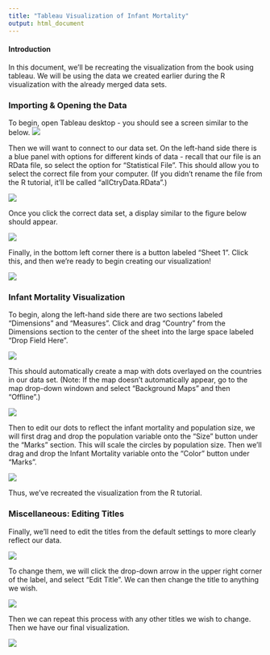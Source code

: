 ```yaml
---
title: "Tableau Visualization of Infant Mortality"
output: html_document
---
```


#### Introduction

In this document, we'll be recreating the visualization from the book using tableau. We will be using the data we created earlier during the R visualization with the already merged data sets.

### Importing & Opening the Data 
To begin, open Tableau desktop - you should see a screen similar to the below.
![](IM_simple_figures/open.png)

Then we will want to connect to our data set. On the left-hand side there is a blue panel with options for different kinds of data - recall that our file is an RData file, so select the option for "Statistical File". This should allow you to select the correct file from your computer. (If you didn't rename the file from the R tutorial, it'll be called "allCtryData.RData".)

![](IM_simple_figures/open_data.png)

Once you click the correct data set, a display similar to the figure below should appear.

![](IM_simple_figures/data.png)

Finally, in the bottom left corner there is a button labeled "Sheet 1". Click this, and then we're ready to begin creating our visualization!

![](IM_simple_figures/sheet.png)

### Infant Mortality Visualization

To begin, along the left-hand side there are two sections labeled "Dimensions" and "Measures". Click and drag "Country" from the Dimensions section to the center of the sheet into the large space labeled "Drop Field Here". 

![](IM_simple_figures/dim.png)

This should automatically create a map with dots overlayed on the countries in our data set. (Note: If the map doesn't automatically appear, go to the map drop-down windown and select "Background Maps" and then "Offline".)

![](IM_simple_figures/ctry.png)

Then to edit our dots to reflect the infant mortality and population size, we will first drag and drop the population variable onto the "Size" button under the "Marks" section. This will scale the circles by population size. Then we'll drag and drop the Infant Mortality variable onto the "Color" button under "Marks". 

![](IM_simple_figures/color_size.png)

Thus, we've recreated the visualization from the R tutorial.

### Miscellaneous: Editing Titles
Finally, we'll need to edit the titles from the default settings to more clearly reflect our data. 

![](IM_simple_figures/inc_title.png)

To change them, we will click the drop-down arrow in the upper right corner of the label, and select "Edit Title". We can then change the title to anything we wish.

![](IM_simple_figures/edit.png)

Then we can repeat this process with any other titles we wish to change. Then we have our final visualization.

![](IM_simple_figures/final.png)

